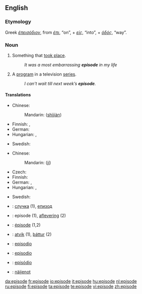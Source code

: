 {{see|Episode|épisode}}
==English==
{{wikipedia}}
===Etymology===
Greek ''[[έπεισόδιον]]'', from ''[[έπι]]'', “on”, + ''[[είς]]'', “into”, + ''[[όδός]]'', “way”.

===Noun===
{{en-noun}}

# Something that [[take place|took place]].
#: ''It was a most embarrassing '''episode''' in my life''
# A [[program]] in a television [[series]].
#: ''I can't wait till next week’s '''episode'''.''

====Translations====
{{trans-top|something that took place}}
* Chinese:
*: Mandarin: {{zh-ts|事件|事件}} ([[shì]][[jiàn]])
* Finnish: {{t+|fi|tapaus}}, {{t-|fi|episodi}}
* German: {{t+|de|Episode|f}}
* Hungarian: {{t|hu|esemény}}, {{t+|hu|epizód}}
{{trans-mid}}
*Swedish: {{t-|sv|episod|c}}
{{trans-bottom}}

{{trans-top|program in a television series}}
* Chinese:
*: Mandarin: {{zh-ts|集|集}} ([[jí]])
* Czech: {{t-|cs|epizoda|f}}
* Finnish: {{t+|fi|jakso}}
* German: {{t+|de|Episode|f}}, {{t+|de|Folge|f}}
* Hungarian: {{t+|hu|rész}}, {{t+|hu|epizód}}
{{trans-mid}}
*Swedish: {{t-|sv|episod|c}}
{{trans-bottom}}

{{checktrans-top}}
*{{ttbc|Bulgarian}}: [[случка]] {{f}} (1), [[епизод]] {{m}}
*{{ttbc|Dutch}}: episode {{f}} (1), [[aflevering]] {{f}} (2)
*{{ttbc|French}}: [[épisode]] {{f}} (1,2)
{{checktrans-mid}}
*{{ttbc|Icelandic}}: [[atvik]] (1), [[þáttur]] (2)
*{{ttbc|Interlingua}}: [[episodio]]
*{{ttbc|Spanish}}: [[episodio]]
*{{ttbc|Portuguese}}: [[episódio]]
*{{ttbc|Volapük}}: [[näijenot]]
{{checktrans-bottom}}

[[da:episode]]
[[fr:episode]]
[[io:episode]]
[[it:episode]]
[[hu:episode]]
[[nl:episode]]
[[ru:episode]]
[[fi:episode]]
[[ta:episode]]
[[te:episode]]
[[vi:episode]]
[[zh:episode]]